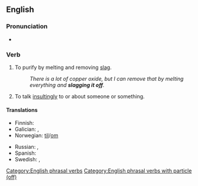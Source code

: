 ==English==

===Pronunciation===
* {{audio|en|en-au-slag off.ogg|Audio (AU)}}

===Verb===
{{en-verb|slags off|slagging off|slagged off}}

# To purify by melting and removing [[slag]].
#: ''There is a lot of copper oxide, but I can remove that by melting everything and '''slagging it off'''.''
# {{lb|en|British|Irish|Australia|slang|transitive|idiomatic}} To talk [[insultingly]] to or about someone or something.

====Translations====
{{trans-top|to talk insultingly to or about someone or something}}
* Finnish: {{t+|fi|mollata}}
* Galician: {{t|gl|pór podre}}, {{t|gl|poñer podre}}
* Norwegian: {{t|no|slenge dritt}} [[til#Norwegian|til]]/[[om#Norwegian|om]]
{{trans-mid}}
* Russian: {{t+|ru|оха́ивать}}, {{t+|ru|ха́ять}}
* Spanish: {{t|es|poner a parir}}
* Swedish: {{t|sv|snacka skit om}}, {{t+|sv|baktala}}
{{trans-bottom}}

[[Category:English phrasal verbs]]
[[Category:English phrasal verbs with particle (off)]]